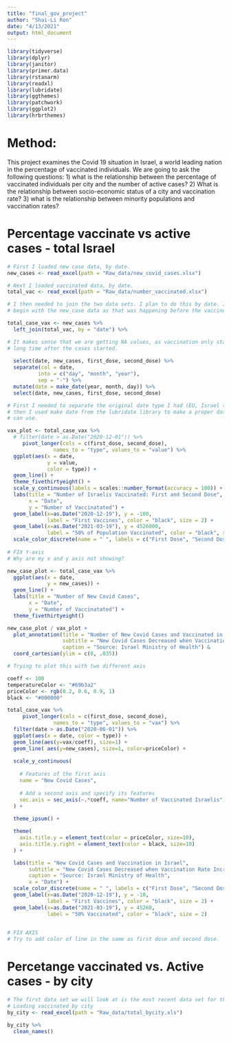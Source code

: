 ```yaml
---
title: "final_gov_project"
author: "Shai-Li Ron"
date: "4/13/2021"
output: html_document
---
```


```r
library(tidyverse)
library(dplyr)
library(janitor)
library(primer.data)
library(rstanarm)
library(readxl)
library(lubridate)
library(ggthemes)
library(patchwork)
library(ggplot2)
library(hrbrthemes)

```


# Method:
This project examines the Covid 19 situation in Israel, a world leading nation in the percentage of vaccinated individuals.
We are going to ask the following questions:
1) what is the relationship between the percentage of vaccinated individuals per city and the number of active cases?
2) What is the relationship between socio-economic status of a city and vaccination rate?
3) what is the relationship between minority populations and vaccination rates?


# Percentage vaccinate vs active cases - total Israel
```r
# First I loaded new case data, by date. 
new_cases <- read_excel(path = "Raw_data/new_covid_cases.xlsx") 

# Next I loaded vaccinated data, by date. 
total_vac <- read_excel(path = "Raw_data/number_vaccinated.xlsx") 
```

```r
# I then needed to join the two data sets. I plan to do this by date. I chose to
# begin with the new_case data as that was happening before the vaccine rates.

total_case_vax <- new_cases %>% 
  left_join(total_vac, by = "date") %>% 

# It makes sense that we are getting NA values, as vaccination only started a
# long time after the cases started.
  
  select(date, new_cases, first_dose, second_dose) %>% 
  separate(col = date,
          into = c("day", "month", "year"),
          sep = "-") %>% 
  mutate(date = make_date(year, month, day)) %>% 
  select(date, new_cases, first_dose, second_dose)  

# First I needed to separate the original date type I had (EU, Israel type),
# then I used make date from the lubridate library to make a proper date that R
# can use.

vax_plot <- total_case_vax %>% 
  # filter(date > as.Date("2020-12-01")) %>% 
     pivot_longer(cols = c(first_dose, second_dose), 
               names_to = "type", values_to = "value") %>% 
  ggplot(aes(x = date,
             y = value,
             color = type)) + 
  geom_line() +
  theme_fivethirtyeight() +
  scale_y_continuous(labels = scales::number_format(accuracy = 100)) +
  labs(title = "Number of Israelis Vaccinated: First and Second Dose",
       x = "Date",
       y = "Number of Vaccinatated") +
  geom_label(x=as.Date("2020-12-19"), y = -100, 
             label = "First Vaccines", color = "black", size = 2) +
  geom_label(x=as.Date("2021-03-19"), y = 4526000, 
             label = "50% of Population Vaccinated", color = "black", size = 2) +
  scale_color_discrete(name = " ", labels = c("First Dose", "Second Dose"))
  
# FIX Y-axis  
# Why are my x and y axis not showing?
```


```r
new_case_plot <- total_case_vax %>% 
  ggplot(aes(x = date,
             y = new_cases)) + 
  geom_line() +
  labs(title = "Number of New Covid Cases",
       x = "Date",
       y = "Number of Vaccinatated") +
  theme_fivethirtyeight() 

```


```r
new_case_plot / vax_plot +
  plot_annotation(title = "Number of New Covid Cases and Vaccinated in Israel",
                  subtitle = "New Covid Cases Decreased when Vaccination Rate Increased",
                  caption = "Source: Israel Ministry of Health") &
  coord_cartesian(ylim = c(0, .035))


```

```r
# Trying to plot this with two different axis

coeff <- 100
temperatureColor <- "#69b3a2"
priceColor <- rgb(0.2, 0.6, 0.9, 1)
black <- "#000000"

total_case_vax %>% 
     pivot_longer(cols = c(first_dose, second_dose), 
               names_to = "type", values_to = "vax") %>% 
  filter(date > as.Date("2020-06-01")) %>% 
  ggplot(aes(x = date, color = type)) +
  geom_line(aes(y=vax/coeff), size=1) + 
  geom_line( aes(y=new_cases), size=1, color=priceColor) +
  
  scale_y_continuous(
    
    # Features of the first axis
    name = "New Covid Cases",
    
    # Add a second axis and specify its features
    sec.axis = sec_axis(~.*coeff, name="Number of Vaccinated Israelis")
  ) + 
  
  theme_ipsum() +

  theme(
    axis.title.y = element_text(color = priceColor, size=10),
    axis.title.y.right = element_text(color = black, size=10)
  ) +

  labs(title = "New Covid Cases and Vaccination in Israel",
       subtitle = "New Covid Cases Decreased when Vaccination Rate Increased",
       caption = "Source: Israel Ministry of Health",
       x = "Date") +
  scale_color_discrete(name = " ", labels = c("First Dose", "Second Dose")) +
  geom_label(x=as.Date("2020-12-19"), y = -10, 
             label = "First Vaccines", color = "black", size = 2) +
  geom_label(x=as.Date("2021-03-19"), y = 45260, 
             label = "50% Vaccinated", color = "black", size = 2)
  

# FIX AXIS 
# Try to add color of line in the same as first dose and second dose.
```

# Percetange vaccinated vs. Active cases - by city
```r
# The first data set we will look at is the most recent data set for the percentage of vaccinated per city. 
# Loading vaccinated by city
by_city <- read_excel(path = "Raw_data/total_bycity.xls") 

```

```r

by_city %>% 
  clean_names()
```
